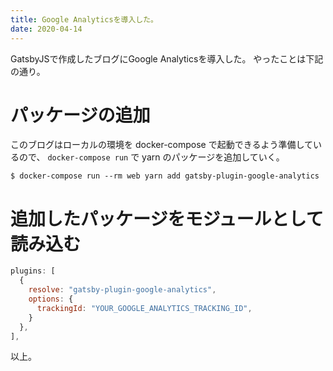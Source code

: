 ```yaml
---
title: Google Analyticsを導入した。
date: 2020-04-14
---
```


GatsbyJSで作成したブログにGoogle Analyticsを導入した。
やったことは下記の通り。

# パッケージの追加
このブログはローカルの環境を docker-compose で起動できるよう準備しているので、
`docker-compose run` で yarn のパッケージを追加していく。

```sh:
$ docker-compose run --rm web yarn add gatsby-plugin-google-analytics
```

# 追加したパッケージをモジュールとして読み込む

```js:title=gatsby.js
plugins: [
  {
    resolve: "gatsby-plugin-google-analytics",
    options: { 
      trackingId: "YOUR_GOOGLE_ANALYTICS_TRACKING_ID",
    }
  },
],
```

以上。